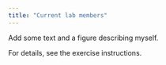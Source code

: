 ```yaml
---
title: "Current lab members"
---
```


Add some text and a figure describing myself.

For details, see the exercise instructions. 
